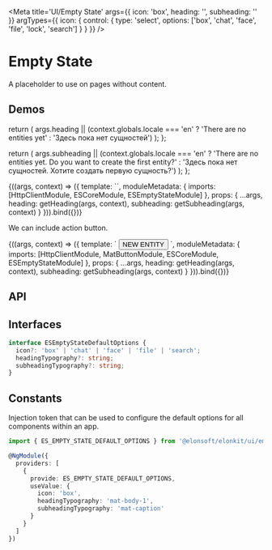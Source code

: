 




<Meta
  title='UI/Empty State'
  args={{ icon: 'box', heading: '', subheading: '' }}
  argTypes={{
    icon: {
      control: { type: 'select', options: ['box', 'chat', 'face', 'file', 'lock', 'search'] }
    }
  }}
/>

# Empty State

A placeholder to use on pages without content.

## Demos

  return (
    args.heading ||
    (context.globals.locale === 'en' ? 'There are no entities yet' : 'Здесь пока нет сущностей')
  );
};

  return (
    args.subheading ||
    (context.globals.locale === 'en'
      ? 'There are no entities yet. Do you want to create the first entity?'
      : 'Здесь пока нет сущностей. Хотите создать первую сущность?')
  );
};

<Canvas source={EMPTY_STATE_STORY_BASIC_SOURCE}>
  <Story name='Basic' height='170px'>
    {((args, context) => ({
      template: `<es-empty-state [icon]="icon" [heading]="heading" [subheading]="subheading"></es-empty-state>`,
      moduleMetadata: {
        imports: [HttpClientModule, ESCoreModule, ESEmptyStateModule]
      },
      props: {
        ...args,
        heading: getHeading(args, context),
        subheading: getSubheading(args, context)
      }
    })).bind({})}
  </Story>
</Canvas>

We can include action button.

<Canvas source={EMPTY_STATE_STORY_BUTTON_SOURCE}>
  <Story name='Button' height='200px'>
    {((args, context) => ({
      template: `
       <es-empty-state [icon]="icon" [heading]="heading" [subheading]="subheading">
          <button mat-stroked-button color="primary">NEW ENTITY</button>
        </es-empty-state>
      `,
      moduleMetadata: {
        imports: [HttpClientModule, MatButtonModule, ESCoreModule, ESEmptyStateModule]
      },
      props: {
        ...args,
        heading: getHeading(args, context),
        subheading: getSubheading(args, context)
      }
    })).bind({})}
  </Story>
</Canvas>

## API

<ArgsTable of={ESEmptyStateComponent} />

## Interfaces

```ts
interface ESEmptyStateDefaultOptions {
  icon?: 'box' | 'chat' | 'face' | 'file' | 'search';
  headingTypography?: string;
  subheadingTypography?: string;
}
```

## Constants

Injection token that can be used to configure the default options for all components within an app.

```ts
import { ES_EMPTY_STATE_DEFAULT_OPTIONS } from '@elonsoft/elonkit/ui/empty-state';

@NgModule({
  providers: [
    {
      provide: ES_EMPTY_STATE_DEFAULT_OPTIONS,
      useValue: {
        icon: 'box',
        headingTypography: 'mat-body-1',
        subheadingTypography: 'mat-caption'
      }
    }
  ]
})
```
